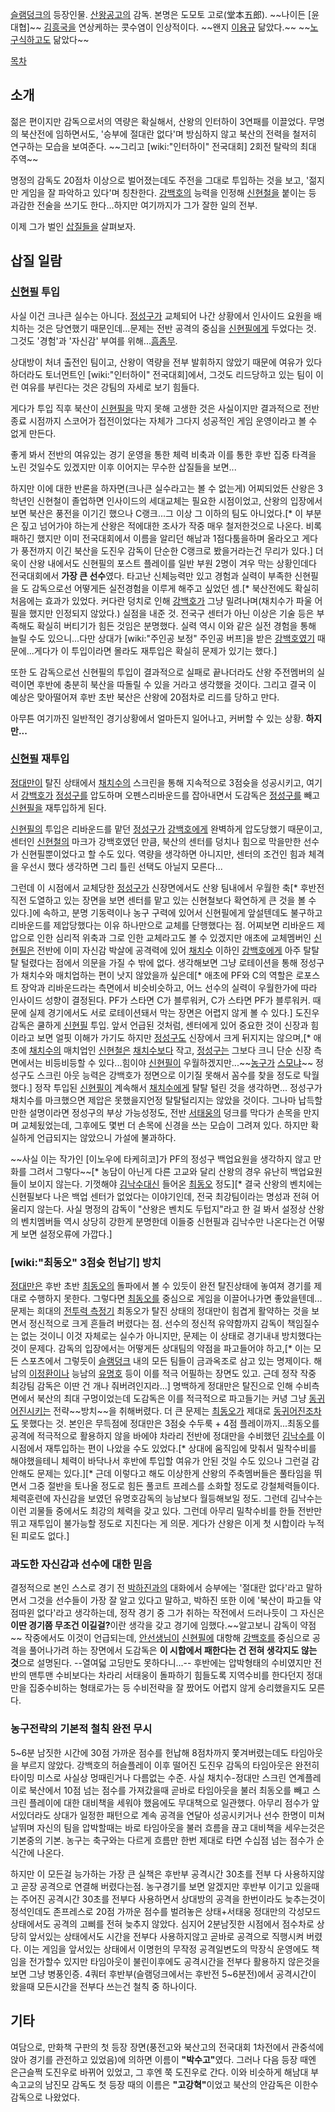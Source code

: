 [[슬램덩크]]의 등장인물. [[산왕공고]]의 감독. 본명은 도모토 고로(堂本五郎). ~~나이든 [윤대협]~~
[[김흥국]]을 연상케하는 콧수염이 인상적이다. ~~왠지 [[이용규]] 닮았다.~~ ~~[[노구식]]하고도 닮았다~~

[[목차]]
== 소개 ==
젊은 편이지만 감독으로서의 역량은 확실해서, 산왕의 인터하이 3연패를 이끌었다. 무명의 북산전에 임하면서도, '승부에 절대란 없다'며 방심하지 않고 북산의 전력을 철저히 연구하는 모습을 보여준다. ~~그리고 [wiki:"인터하이" 전국대회] 2회전 탈락의 최대 주역~~ 

명정의 감독도 20점차 이상으로 벌어졌는데도 주전을 그대로 투입하는 것을 보고, '젊지만 게임을 잘 파악하고 있다'며 칭찬한다. [[강백호]]의 능력을 인정해 [[신현철]]을 붙이는 등 과감한 전술을 쓰기도 한다...하지만 여기까지가 그가 잘한 일의 전부.

이제 그가 벌인 [[삽질]]들을 살펴보자.

== 삽질 일람 ==
=== [[신현필]] 투입 ===
사실 이건 크나큰 실수는 아니다. [[정성구]]가 교체되어 나간 상황에서 인사이드 요원을 배치하는 것은 당연했기 때문인데...문제는 전반 공격의 중심을 [[신현필]]에게 두었다는 것. 그것도 '경험'과 '자신감' 부여를 위해...[[흠좀무]].

상대방이 처녀 출전인 팀이고, 산왕이 역량을 전부 발휘하지 않았기 때문에 여유가 있다하더라도 토너먼트인 [wiki:"인터하이" 전국대회]에서, 그것도 리드당하고 있는 팀이 이런 여유를 부린다는 것은 강팀의 자세로 보기 힘들다.

게다가 투입 직후 북산이 [[신현필]]을 막지 못해 고생한 것은 사실이지만 결과적으로 전반 종료 시점까지 스코어가 접전이었다는 자체가 그다지 성공적인 게임 운영이라고 볼 수 없게 만든다.

좋게 봐서 전반의 여유있는 경기 운영을 통한 체력 비축과 이를 통한 후반 집중 타격을 노린 것일수도 있겠지만 이후 이어지는 무수한 삽질들을 보면...

하지만 이에 대한 반론을 하자면(크나큰 실수라고는 볼 수 없는게) 어찌되었든 산왕은 3학년인 신현철이 졸업하면 인사이드의 세대교체는 필요한 시점이었고, 산왕의 입장에서 보면 북산은 풍전을 이기긴 했으나 C랭크...그 이상 그 이하의 팀도 아니었다.[* 이 부분은 짚고 넘어가야 하는게 산왕은 적에대한 조사가 작중 매우 철저한것으로 나온다. 비록 패하긴 했지만 이미 전국대회에서 이름을 알리던 해남과 1점다툼을하며 올라오고 게다가 풍전까지 이긴 북산을 도진우 감독이 단순한 C랭크로 봤을거라는건 무리가 있다.] 더욱이 산왕 내에서도 신현필의 포스트 플레이를 일반 부원 2명이 겨우 막는 상황인데다 전국대회에서 '''가장 큰 선수'''였다. 타고난 신체능력만 있고 경험과 실력이 부족한 신현필을 도 감독으로선 어떻게든 실전경험을 이루게 해주고 싶었던 셈.[* 북산전에도 확실히 처음에는 효과가 있었다. 커다란 덩치로 인해 [[강백호]]가 그냥 밀려나며(채치수가 파울 어필을 했지만 인정되지 않았다.) 실점을 내준 것. 전국구 센터가 아닌 이상은 기술 등은 부족해도 확실히 버티기가 힘든 것임은 분명했다. 실력 역시 이와 같은 실전 경험을 통해 늘릴 수도 있으니...다만 상대가 [wiki:"주인공 보정" 주인공 버프]을 받은 [[강백호]]였기 때문에...게다가 이 투입이라면 몰라도 재투입은 확실히 문제가 있기는 했다.]

또한 도 감독으로선 신현필의 투입이 결과적으로 실패로 끝나더라도 산왕 주전멤버의 실력이면 후반에 충분히 북산을 따돌릴 수 있을 거라고 생각했을 것이다. 그리고 결국 이 예상은 맞아떨어져 후반 초반 북산은 산왕에 20점차로 리드를 당하고 만다.

아무튼 여기까진 일반적인 경기상황에서 얼마든지 일어나고, 커버할 수 있는 상황. '''하지만...'''

=== [[신현필]] 재투입 ===
[[정대만]]이 탈진 상태에서 [[채치수]]의 스크린을 통해 지속적으로 3점슛을 성공시키고, 여기서 [[강백호]]가 [[정성구]]를 압도하며 오펜스리바운드를 잡아내면서 도감독은 [[정성구]]를 빼고 [[신현필]]을 재투입하게 된다.

[[신현필]]의 투입은 리바운드를 맡던 [[정성구]]가 [[강백호]]에게 완벽하게 압도당했기 때문이고, 센터인 [[신현철]]의 마크가 강백호였던 만큼, 북산의 센터를 덩치나 힘으로 막을만한 선수가 신현필뿐이었다고 할 수도 있다. 역량을 생각하면 아니지만, 센터의 조건인 힘과 체격을 우선시 했다 생각하면 그리 틀린 선택도 아닐지 모른다...

그런데 이 시점에서 교체당한 [[정성구]]가 신장면에서도 산왕 팀내에서 우월한 축[* 후반전 직전 도열하고 있는 장면을 보면 센터를 맡고 있는 신현철보다 확연하게 큰 것을 볼 수 있다.]에 속하고, 분명 기동력이나 농구 구력에 있어서 신현필에게 앞설텐데도 불구하고 리바운드를 제압당했다는 이유 하나만으로 교체를 단행했다는 점. 어찌보면 리바운드 제압으로 인한 심리적 위축과 그로 인한 교체라고도 볼 수 있겠지만 애초에 교체멤버인 [[신현필]]은 전반에 이미 자신감 박살에 공격력에 있어 [[채치수]] 이하인 [[강백호]]에게 아주 탈탈탈 털렸다는 점에서 의문을 가질 수 밖에 없다. 생각해보면 그냥 로테이션을 통해 정성구가 채치수와 매치업하는 편이 낫지 않았을까 싶은데[* 애초에 PF와 C의 역할은 로포스트 장악과 리바운드라는 측면에서 비슷비슷하고, 어느 선수의 실력이 우월한가에 따라 인사이드 성향이 결정된다. PF가 스타면 C가 블루워커, C가 스타면 PF가 블루워커. 때문에 실제 경기에서도 서로 로테이션돼서 막는 장면은 어렵지 않게 볼 수 있다.] 도진우 감독은 쿨하게 [[신현필]] 투입. 앞서 언급된 것처럼, 센터에게 있어 중요한 것이 신장과 힘이라고 보면 얼핏 이해가 가기도 하지만 [[정성구]]도 신장에서 크게 뒤지지는 않으며,[* 애초에 [[채치수]]의 매치업인 [[신현철]]은 [[채치수]]보다 작고, [[정성구]]는 그보다 크니 단순 신장 측면에서는 비등비등할 수 있다...힘이야 [[신현필]]이 우월하겠지만...~~[[농구]]가 [[스모]]냐~~ 정성구도 스크린 아웃 능력은 강백호가 정면으로 이기질 못해서 꼼수를 찾을 정도로 탁월했다.] 정작 투입된 [[신현필]]이 계속해서 [[채치수]]에게 탈탈 털린 것을 생각하면... 정성구가 채치수를 마크했으면 제압은 못했을지언정 탈탈털리지는 않았을 것이다. 그나마 납득할만한 설명이라면 정성구의 부상 가능성정도, 전반 [[서태웅]]의 덩크를 막다가 손목을 만지며 교체됬었는데, 그후에도 몇번 더 손목에 신경을 쓰는 모습이 그려져 있다. 하지만 확실하게 언급되지는 않았으니 가설에 불과하다.

~~사실 이는 작가인 [이노우에 타케히코]가 PF의 정성구 백업요원을 생각하지 않고 만화를 그려서 그렇다~~[* 농담이 아닌게 다른 고교와 달리 산왕의 경우 유난히 백업요원들이 보이지 않는다. 기껏해야 [[김낙수]]대신 들어온 [[최동오]] 정도][* 결국 산왕의 벤치에는 신현필보다 나은 백업 센터가 없었다는 이야기인데, 전국 최강팀이라는 명성과 전혀 어울리지 않는다. 사실 명정의 감독이 "산왕은 벤치도 두텁지"라고 한 걸 봐서 설정상 산왕의 벤치멤버들 역시 상당히 강한게 분명한데 이들중 신현필과 김낙수만 나온다는건 어떻게 보면 설정오류에 가깝다.]

=== [wiki:"최동오" 3점슛 헌납기] 방치 ===
[[정대만]]은 후반 초반 [[최동오]]의 돌파에서 볼 수 있듯이 완전 탈진상태에 놓여져 경기를 제대로 수행하지 못한다. 그렇다면 [[최동오]]를 중심으로 게임을 이끌어나가면 좋았을텐데...문제는 희대의 [[전투력 측정기]] 최동오가 탈진 상태의 정대만이 힘겹게 활약하는 것을 보면서 정신적으로 크게 흔들려 버렸다는 점. 선수의 정신적 유약함까지 감독이 책임질수는 없는 것이니 이것 자체로는 실수가 아니지만, 문제는 이 상태로 경기내내 방치했다는 것이 문제다. 감독의 입장에서는 어떻게든 상대팀의 약점을 파고들어야 하고,[* 이는 모든 스포츠에서 그렇듯이 [[슬램덩크]] 내의 모든 팀들이 금과옥조로 삼고 있는 명제이다. 해남의 [[이정환]]이나 능남의 [[유명호]] 등이 이를 적극 어필하는 장면도 있고. 근데 정작 작중 최강팀 감독은 이딴 건 개나 줘버려인지라...] 명백하게 정대만은 탈진으로 인해 수비측면에서 북산의 최대 구멍이었는데 도감독은 이를 적극적으로 파고들기는 커녕 그냥 [[동귀어진]]시키는 전략~~방치~~을 취해버렸다. 더 큰 문제는 [[최동오]]가 제대로 [[동귀어진]]조차도 못했다는 것. 본인은 무득점에 정대만은 3점슛 수두룩 + 4점 플레이까지...최동오를 공격에 적극적으로 활용하지 않을 바에야 차라리 전반에 정대만을 수비했던 [[김낙수]]를 이 시점에서 재투입하는 편이 나았을 수도 있었다.[* 상대에 움직임에 맞춰서 밀착수비를 해야했을테니 체력이 바닥나서 후반에 투입할 여유가 안된 것일 수도 있으나 그런걸 감안해도 문제는 있다.][* 근데 이렇다고 해도 이상한게 산왕의 주축멤버들은 풀타임을 뛰면서 그중 절반을 토나올 정도로 힘든 풀코트 프레스를 소화할 정도로 강철체력들이다. 체력훈련에 자신감을 보였던 유명호감독의 능남보다 월등해보일 정도. 그런데 김낙수는 이런 괴물들 중에서도 최강의 체력을 갖고 있다. 그런데 아무리 밀착수비를 한들 전반만 뛰고 재투입이 불가능할 정도로 지친다는 게 의문. 게다가 산왕은 이게 첫 시합이라 누적된 피로도 없다.]

=== 과도한 자신감과 선수에 대한 믿음 ===
결정적으로 본인 스스로 경기 전 [[박하진]]과의 대화에서 승부에는 '절대란 없다'라고 말하면서 그것을 선수들이 가장 잘 알고 있다고 말하고, 박하진 또한 이에 '북산이 파고들 약점따윈 없다'라고 생각하는데, 정작 경기 중 그가 취하는 작전에서 드러나듯이 그 자신은 '''이딴 경기쯤 무조건 이길걸?'''이란 생각을 갖고 경기에 임했다.~~알고보니 감독이 약점~~ 작중에서도 이것이 언급되는데, [[안선생님]]이 [[신현필]]에 대항해 [[강백호]]를 중심으로 공격을 풀어나가려 하는 장면에서 도감독은 '''이 시합에서 패한다는 건 전혀 생각지도 않는 것'''으로 설명된다. --열여덟 고딩만도 못하다니...--
후반에는 압박형태의 수비였지만 전반의 맨투맨 수비보다는 차라리 서태웅이 돌파하기 힘들도록 지역수비를 한다던지 정대만을 집중수비하는 형태로가는 등 수비전략을 잘 짰어도 어렵지 않게 승리했을지도 모른다.

=== 농구전략의 기본적 철칙 완전 무시 ===
5~6분 남짓한 시간에 30점 가까운 점수를 헌납해 8점차까지 쫓겨버렸는데도 타임아웃을 부르지 않았다. 강백호의 허슬플레이 이후 떨어진 도진우 감독의 타임아웃은 완전히 타이밍 미스로 사실상 멍때린거나 다름없는 수준. 사실 채치수-정대만 스크린 연계플레이로 북산에서 10점 넘는 점수를 가져갔을때 곧바로 타임아웃을 불러 최동오를 빼고 스크린 플레이에 대한 대비책을 세워야 했음에도 무대책으로 일관했다. 아무리 점수가 앞서있더라도 상대가 일정한 패턴으로 계속 공격을 연달아 성공시키거나 선수 한명이 미쳐 날뛰며 자신의 팀을 압박할때는 바로 타임아웃을 불러 흐름을 끊고 대비책을 세우는것은 기본중의 기본. 농구는 축구와는 다르게 흐름만 한번 제대로 타면 수십점 넘는 점수가 순식간에 나온다.

하지만 이 모든걸 능가하는 가장 큰 실책은 후반부 공격시간 30초를 전부 다 사용하지않고 곧장 공격으로 연결해 버렸다는점. 농구경기를 보면 알겠지만 후반부 이기고 있을때는 주어진 공격시간 30초를 전부다 사용하면서 상대방의 공격을 한번이라도 늦추는것이 정석인데도 존프레스로 20점 가까운 점수를 벌려놓은 상태+서태웅 정대만의 각성모드 상태에서도 공격의 고삐를 전혀 늦추지 않았다. 심지어 2분남짓한 시점에서 점수차로 상당히 앞서있는 상태에서도 시간을 전부다 사용하지않고 곧바로 공격으로 직행시켜 버렸다. 이는 게임을 앞서있는 상태에서 이명헌의 무작정 공격일변도의 막장식 운영에도 책임을 전가할수 있지만 타임아웃이 불린이후에도 공격시간을 전부다 활용하지 않은것을 보면 그냥 병풍인증. 4쿼터 후반부(슬램덩크에서는 후반전 5~6분전)에서 공격시간이 왔을때 모든시간을 전부다 쓰는건 철칙 중 하나이다.

== 기타 ==
여담으로, 만화책 구판의 첫 등장 장면(풍전고와 북산고의 전국대회 1차전에서 관중석에 앉아 경기를 관전하고 있었음)에 의하면 이름이 '''"박수고"'''였다. 그러나 다음 등장 때엔 은근슬쩍 도진우로 바뀌어 있었고, 그 후엔 쭉 도진우로 간다. 이와 비슷하게 해남대 부속고교의 남진모 감독도 첫 등장 때의 이름은 '''"고강혁"'''이었고 북산의 안감독은 이한수감독으로 나왔었다.
